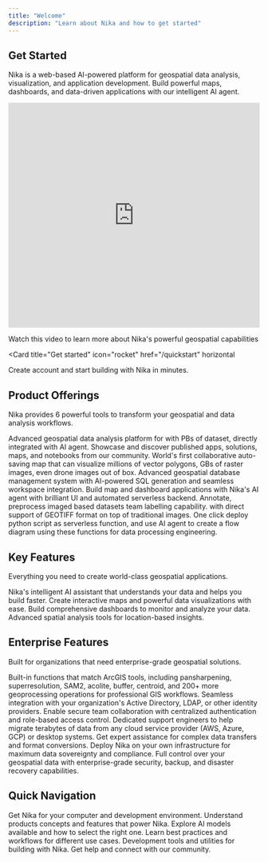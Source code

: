 ```yaml
---
title: "Welcome"
description: "Learn about Nika and how to get started"
---
```


## Get Started

Nika is a web-based AI-powered platform for geospatial data analysis, visualization, and application development. Build powerful maps, dashboards, and data-driven applications with our intelligent AI agent.

<div style={{ textAlign: 'center', margin: '2rem 0' }}>
  <div style={{ 
    position: 'relative', 
    width: '100%', 
    maxWidth: '800px', 
    margin: '0 auto',
    borderRadius: '12px',
    overflow: 'hidden',
    boxShadow: '0 10px 30px rgba(0, 0, 0, 0.1)'
  }}>
    <iframe
      width="100%"
      height="450"
      src="https://www.youtube.com/embed/I_I_eJ6FmEk"
      title="Nika Platform Overview"
      frameBorder="0"
      allow="accelerometer; autoplay; clipboard-write; encrypted-media; gyroscope; picture-in-picture; web-share"
      allowFullScreen
      style={{ display: 'block' }}
    ></iframe>
  </div>
  <p style={{ 
    marginTop: '1rem', 
    fontSize: '0.9rem', 
    color: 'var(--color-text-secondary)',
    fontStyle: 'italic'
  }}>
    Watch this video to learn more about Nika's powerful geospatial capabilities
  </p>
</div>

<Card
  title="Get started"
  icon="rocket"
  href="/quickstart"
  horizontal
>
  Create account and start building with Nika in minutes.
</Card>

## Product Offerings

Nika provides 6 powerful tools to transform your geospatial and data analysis workflows.

<Columns cols={2}>
  <Card
    title="NikaWorkspace"
    icon="chart-line"
    href="/products/nika-workspace"
  >
    Advanced geospatial data analysis platform for with PBs of dataset, directly integrated with AI agent.
  </Card>
  <Card
    title="NikaHub"
    icon="images"
    href="/products/nika-hub"
  >
    Showcase and discover published apps, solutions, maps, and notebooks from our community.
  </Card>
  <Card
    title="NikaMap"
    icon="globe"
    href="/products/nika-map"
  >
    World's first collaborative auto-saving map that can visualize millions of vector polygons, GBs of raster images, even drone images out of box.
  </Card>
  <Card
    title="NikaDBMS"
    icon="database"
    href="/products/nika-dbms"
  >
    Advanced geospatial database management system with AI-powered SQL generation and seamless workspace integration.
  </Card>
  <Card
    title="NikaStudio"
    icon="code"
    href="/products/nika-studio"
  >
    Build map and dashboard applications with Nika's AI agent with brilliant UI and automated serverless backend.
  </Card>
  <Card
    title="NikaLabeller"
    icon="pencil"
    href="/products/nika-labeller"
  >
    Annotate, preprocess imaged based datasets team labelling capability. with direct support of GEOTIFF format on top of traditional images.
  </Card>
  <Card
    title="NikaETL"
    icon="water"
    href="/products/nika-etl"
  >
    One click deploy python script as serverless function, and use AI agent to create a flow diagram using these functions for data processing engineering.
  </Card>
</Columns>

## Key Features

Everything you need to create world-class geospatial applications.

<Columns cols={2}>
  <Card
    title="AI Agent"
    icon="brain"
  >
    Nika's intelligent AI assistant that understands your data and helps you build faster.
  </Card>
  <Card
    title="Maps & Visualization"
    icon="map"
  >
    Create interactive maps and powerful data visualizations with ease.
  </Card>
  <Card
    title="Analytical Databases"
    icon="database"
  >
    Build comprehensive dashboards to monitor and analyze your data.
  </Card>
  <Card
    title="Geospatial Analysis"
    icon="location-dot"
  >
    Advanced spatial analysis tools for location-based insights.
  </Card>
</Columns>

## Enterprise Features

Built for organizations that need enterprise-grade geospatial solutions.

<Columns cols={2}>
  <Card
    title="Advanced Geoprocessing"
    icon="tree"
  >
    Built-in functions that match ArcGIS tools, including pansharpening, superresolution, SAM2, acolite, buffer, centroid, and 200+ more geoprocessing operations for professional GIS workflows.
  </Card>
  <Card
    title="Single Sign-On (SSO)"
    icon="shield-check"
  >
    Seamless integration with your organization's Active Directory, LDAP, or other identity providers. Enable secure team collaboration with centralized authentication and role-based access control.
  </Card>
  <Card
    title="Data Migration Support"
    icon="cloud-arrow-up"
  >
    Dedicated support engineers to help migrate terabytes of data from any cloud service provider (AWS, Azure, GCP) or desktop systems. Get expert assistance for complex data transfers and format conversions.
  </Card>
  <Card
    title="On-Premise Deployment"
    icon="server"
  >
    Deploy Nika on your own infrastructure for maximum data sovereignty and compliance. Full control over your geospatial data with enterprise-grade security, backup, and disaster recovery capabilities.
  </Card>
</Columns>

## Quick Navigation

<Columns cols={3}>
  <Card
    title="Quickstart"
    icon="play"
    href="/quickstart"
  >
    Get Nika for your computer and development environment.
  </Card>
  <Card
    title="Concepts"
    icon="lightbulb"
    href="/concepts"
  >
    Understand products concepts and features that power Nika.
  </Card>
  <Card
    title="Models"
    icon="microchip"
    href="/models/ai-models"
  >
    Explore AI models available and how to select the right one.
  </Card>
  <Card
    title="Guides"
    icon="book"
    href="/guides"
  >
    Learn best practices and workflows for different use cases.
  </Card>
  <Card
    title="Integration"
    icon="wrench"
    href="/integrations"
  >
    Development tools and utilities for building with Nika.
  </Card>
  <Card
    title="Support"
    icon="headset"
    href="/support"
  >
    Get help and connect with our community.
  </Card>
</Columns>

